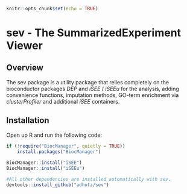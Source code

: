 
```r
knitr::opts_chunk$set(echo = TRUE)
```

# **sev - The SummarizedExperiment Viewer**

## Overview
The sev package is a utility package that relies completely on the bioconductor packages *DEP* and *iSEE* / *iSEEu* for the analysis, adding convenience functions, imputation methods, GO-term enrichment via *clusterProfiler* and additional *iSEE* containers.

## Installation
Open up R and run the following code:

```r
if (!require("BiocManager", quietly = TRUE))
    install.packages("BiocManager")
    
BiocManager::install("iSEE")
BiocManager::install("iSEEu")

#All other dependencies are installed automatically with sev. 
devtools::install_github("adhutz/sev")
```


